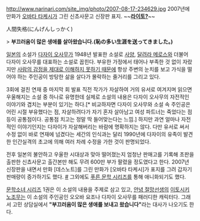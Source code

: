 http://www.narinari.com/site_img/photo/2007-08-17-234629.jpg
2007년에 만화가 [[오바타 타케시]]가 그린 신쵸사문고 신장판 표지. ~~'''[[야가미 라이토|라이토?]]'''~~

人間失格(にんげんしっかく)

> '''부끄러움이 많은 생애를 살아왔습니다.(恥の多い生涯を送ってきました。)'''

[[일본]]의 소설가 [[다자이 오사무]]가 1948년 발표한 소설로 [[사양]], [[달려라 메로스]]와 더불어 다자이 오사무를 대표하는 소설로 꼽힌다. 부유한 가정에서 태어나 부족한 것 없이 자랐지만 [[TOM|사람의 감정을 제대로 이해하지 못하기 때문에]] 항상 주변의 눈치를 보고 가식을 떨어야 하는 주인공이 방탕한 삶을 살다가 몰락하는 줄거리를 그리고 있다.

3회에 걸친 연재 중 마지막 회 발표 직전 작가가 자살하여 거의 유서로 여겨지며 읽으면 우울해지는 소설 중 하나로 유명한데 실제로 소설의 내용은 다자이 오사무의 자전적인 이야기와 겹치는 부분이 있기는 하다.[* 비교하자면 다자이 오사무와 소설 속 주인공은 어린 시절 부유했다는 점, 자살하려다가 자기 혼자 살아남고 여성 파트너는 죽었다는 점 등이 공통점이다. 공통점 치고는 정말 딱 들어맞는다는 느낌.] 하지만 과연 얼마나 자전적인 이야기인지는 다자이가 자살해버리는 바람에 명확하지는 않다. 다만 유서로 써서 수정 없이 바로 연재에 넘겼다는 세간의 인식과는 달리 1990년에 다자이의 유족이 발견한 인간실격의 초고에 의해 여러 차례 수정을 가한 것이 판명되었다.

전후 일본의 불안하고 우울한 시대상과 맞아 떨어졌는지 엄청난 판매고를 기록해 초판을 출판한 신쵸사문고 출간본만 해도 무려 600만 부가 팔렸을 정도였다고 한다. 2007년 신장판을 내면서 만화 [데스노트]를 그린 만화가 [오바타 타케시]가 표지를 그려 갑자기 판매량이 증가하기도 했다. [http://www.narinari.com/Nd/2007087815.html #] 그외에도 [[푸른 문학 시리즈]]를 통해 애니화되기도 했다.

[[문학소녀 시리즈]] 1권은 이 소설의 내용을 주제로 삼고 있고, [[안녕 절망선생]]의 [[이토시키 노조무]]는 이 소설의 주인공인 오오바 요조나 다자이 오사무를 패러디한 캐릭터다. 그래서 고민 상담실에서 '''"부끄러움이 많은 생애를 보내고 왔습니다"'''라는 대사가 나오기도 한다.
